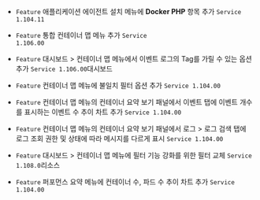 
- <code class="Feature">Feature</code> <span class="uitext">애플리케이션 에이전트 설치</span> 메뉴에 <b>Docker PHP</b> 항목 추가 <code class='changelog-service'>Service 1.104.11​</code>

- <code class="Feature">Feature</code> <span class="uitext">통합 컨테이너 맵</span> 메뉴 추가 <code class='changelog-service'>Service 1.106.00​</code>

- <code class="Feature">Feature</code> <span class="uitext">대시보드</span> &gt; <span class="uitext">컨테이너 맵</span> 메뉴에서 이벤트 로그의 Tag를 가릴 수 있는 옵션 추가 <code class='changelog-service'>Service 1.106.00​</code>대시보드​

- <code class="Feature">Feature</code> <span class="uitext">컨테이너 맵</span> 메뉴에 <span class="uitext">불일치</span> 필터 옵션 추가 <code class='changelog-service'>Service 1.104.00​</code>

- <code class="Feature">Feature</code> <span class="uitext">컨테이너 맵</span> 메뉴의 컨테이너 요약 보기 패널에서 <span class="uitext">이벤트</span> 탭에 이벤트 개수를 표시하는 <span class="uitext">이벤트 수 추이</span> 차트 추가 <code class='changelog-service'>Service 1.104.00​</code>

- <code class="Feature">Feature</code> <span class="uitext">컨테이너 맵</span> 메뉴의 컨테이너 요약 보기 패널에서 <span class="uitext">로그</span> &gt; <span class="uitext">로그 검색</span> 탭에 로그 조회 권한 및 상태에 따라 메시지를 다르게 표시 <code class='changelog-service'>Service 1.104.00​</code>

- <code class="Feature">Feature</code> <span class="uitext">대시보드</span> &gt; <span class="uitext">컨테이너 맵</span> 메뉴에 필터 기능 강화를 위한 필터 교체 <code class='changelog-service'>Service 1.108.0​</code>리소스​

- <code class="Feature">Feature</code> <span class="uitext">퍼포먼스 요약</span> 메뉴에 컨테이너 수, 파드 수 추이 차트 추가 <code class='changelog-service'>Service 1.104.00​</code>

